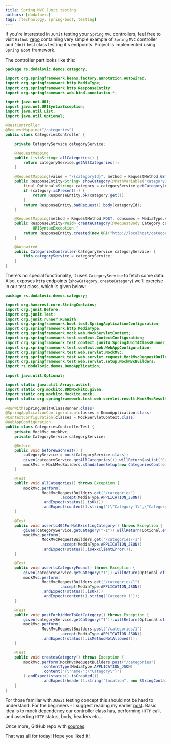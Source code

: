 ```yaml
---
title: Spring MVC JUnit testing
authors: [dodalovic]
tags: [technology, spring-boot, testing]
---
```


If you're interested in `JUnit` testing your `Spring` `MVC` controllers, feel free to visit `Github` [repo](https://github.com/dodalovic/mvc-controller-testing)
containing very simple example of `Spring` `MVC` controller and `JUnit` test class testing it's endpoints. Project is implemented
using `Spring Boot` framework.

<!--truncate-->

The controller part looks like this:

```java
package rs.dodalovic.demos.category;

import org.springframework.beans.factory.annotation.Autowired;
import org.springframework.http.MediaType;
import org.springframework.http.ResponseEntity;
import org.springframework.web.bind.annotation.*;

import java.net.URI;
import java.net.URISyntaxException;
import java.util.List;
import java.util.Optional;

@RestController
@RequestMapping("/categories")
public class CategoriesController {

    private CategoryService categoryService;

    @RequestMapping
    public List<String> allCategories() {
        return categoryService.getAllCategories();
    }

    @RequestMapping(value = "/{categoryId}", method = RequestMethod.GET)
    public ResponseEntity<String> showCategory(@PathVariable("categoryId") String categoryId) {
        final Optional<String> category = categoryService.getCategory(categoryId);
        if (category.isPresent()) {
            return ResponseEntity.ok(category.get());
        }
        return ResponseEntity.badRequest().body(categoryId);
    }

    @RequestMapping(method = RequestMethod.POST, consumes = MediaType.APPLICATION_JSON_VALUE)
    public ResponseEntity<Void> createCategory(@RequestBody Category category) throws
            URISyntaxException {
        return ResponseEntity.created(new URI("http://localhost/categories/1")).body(null);
    }

    @Autowired
    public CategoriesController(CategoryService categoryService) {
        this.categoryService = categoryService;
    }
}
```

There's no special functionality, it uses `CategoryService` to fetch some data. Also, exposes `http` endpoints (`showCategory`,
`createCategory`) we'll exercise in our test class, which is given below:

```java
package rs.dodalovic.demos.category;

import org.hamcrest.core.StringContains;
import org.junit.Before;
import org.junit.Test;
import org.junit.runner.RunWith;
import org.springframework.boot.test.SpringApplicationConfiguration;
import org.springframework.http.MediaType;
import org.springframework.mock.web.MockServletContext;
import org.springframework.test.context.ContextConfiguration;
import org.springframework.test.context.junit4.SpringJUnit4ClassRunner;
import org.springframework.test.context.web.WebAppConfiguration;
import org.springframework.test.web.servlet.MockMvc;
import org.springframework.test.web.servlet.request.MockMvcRequestBuilders;
import org.springframework.test.web.servlet.setup.MockMvcBuilders;
import rs.dodalovic.demos.DemoApplication;

import java.util.Optional;

import static java.util.Arrays.asList;
import static org.mockito.BDDMockito.given;
import static org.mockito.Mockito.mock;
import static org.springframework.test.web.servlet.result.MockMvcResultMatchers.*;

@RunWith(SpringJUnit4ClassRunner.class)
@SpringApplicationConfiguration(classes = DemoApplication.class)
@ContextConfiguration(classes = MockServletContext.class)
@WebAppConfiguration
public class CategoriesControllerTest {
    private MockMvc mockMvc;
    private CategoryService categoryService;

    @Before
    public void beforeEachTest() {
        categoryService = mock(CategoryService.class);
        given(categoryService.getAllCategories()).willReturn(asList("Category 1", "Category 2", "Category 3"));
        mockMvc = MockMvcBuilders.standaloneSetup(new CategoriesController(categoryService)).build();
    }

    @Test
    public void allCategories() throws Exception {
        mockMvc.perform(
                MockMvcRequestBuilders.get("/categories")
                        .accept(MediaType.APPLICATION_JSON))
                .andExpect(status().isOk())
                .andExpect(content().string("[\"Category 1\",\"Category 2\",\"Category 3\"]"));
    }

    @Test
    public void asserts404ForNotExistingCategory() throws Exception {
        given(categoryService.getCategory("-1")).willReturn(Optional.empty());
        mockMvc.perform(
                MockMvcRequestBuilders.get("/categories/-1")
                        .accept(MediaType.APPLICATION_JSON))
                .andExpect(status().is4xxClientError());
    }

    @Test
    public void assertsCategoryFound() throws Exception {
        given(categoryService.getCategory("1")).willReturn(Optional.of("Category 1"));
        mockMvc.perform(
                MockMvcRequestBuilders.get("/categories/1")
                        .accept(MediaType.APPLICATION_JSON))
                .andExpect(status().isOk())
                .andExpect(content().string("Category 1"));
    }

    @Test
    public void postForbiddenToGetCategory() throws Exception {
        given(categoryService.getCategory("1")).willReturn(Optional.of("Category 1"));
        mockMvc.perform(
                MockMvcRequestBuilders.post("/categories/1")
                        .accept(MediaType.APPLICATION_JSON))
                .andExpect(status().isMethodNotAllowed());
    }

    @Test
    public void createsCategory() throws Exception {
        mockMvc.perform(MockMvcRequestBuilders.post("/categories")
                .contentType(MediaType.APPLICATION_JSON)
                .content("{\"name\":\"Category\"}")
        ).andExpect(status().isCreated())
                .andExpect(header().string("location", new StringContains("/categories/")));
    }
}
```

For those familiar with `JUnit` testing concept this should not be hard to understand. For the beginners - I suggest reading
my earlier [post](/blog/junit-testing-part-one-setup-with-simple-example/). Basic idea is to
mock dependency our controller class has, performing `HTTP` call, and asserting `HTTP` status, body, headers etc...

Once more, GitHub repo with <u>[sources](https://github.com/dodalovic/mvc-controller-testing)</u>.

That was all for today! Hope you liked it!
